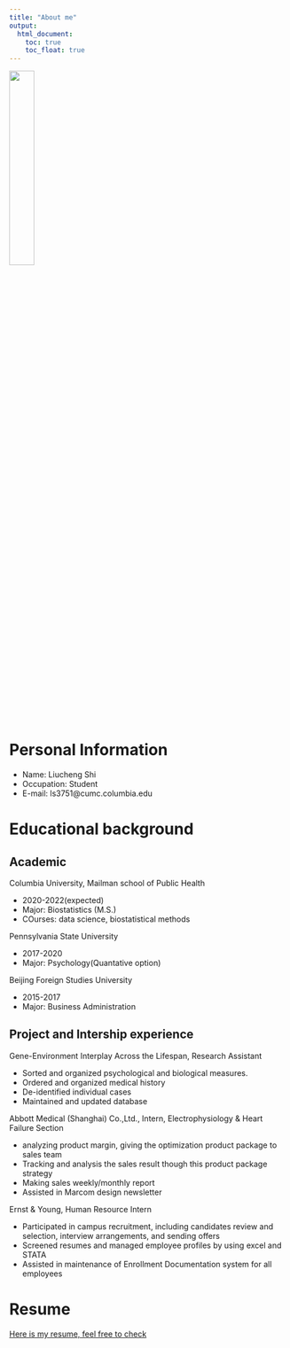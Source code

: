 ```yaml
---
title: "About me"
output: 
  html_document:
    toc: true
    toc_float: true
---
```


<img src = "images/seal.jpg" style = "width:30%">

# Personal Information

*   Name: Liucheng Shi
*   Occupation: Student
*   E-mail: ls3751@cumc.columbia.edu

# Educational background {.tabset}

## Academic

Columbia University, Mailman school of Public Health

*   2020-2022(expected)
*   Major: Biostatistics (M.S.)
*   COurses: data science, biostatistical methods

Pennsylvania State University

*   2017-2020
*   Major: Psychology(Quantative option)

Beijing Foreign Studies University

*   2015-2017
*   Major: Business Administration


## Project and Intership experience

Gene-Environment Interplay Across the Lifespan, Research Assistant

*   Sorted and organized psychological and biological measures.
*   Ordered and organized medical history
*   De-identified individual cases
*   Maintained and updated database

Abbott Medical (Shanghai) Co.,Ltd., Intern, Electrophysiology & Heart Failure Section                                         

*   analyzing product margin, giving the optimization product package to sales team
*   Tracking and analysis the sales result though this product package strategy
*   Making sales weekly/monthly report
*   Assisted in Marcom design newsletter

Ernst & Young, Human Resource Intern 

*   Participated in campus recruitment, including candidates review and selection, interview arrangements, and sending offers
*   Screened resumes and managed employee profiles by using excel and STATA
*   Assisted in maintenance of Enrollment Documentation system for all employees
 

# Resume 

[Here is my resume, feel free to check](LiuchengSHI CV.pdf)
